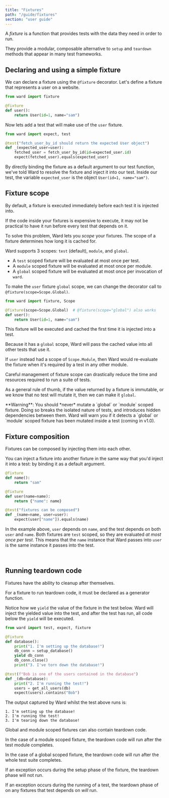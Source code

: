 ```yaml
---
title: "Fixtures"
path: "/guide/fixtures"
section: "user guide"
---
```


A *fixture* is a function that provides tests with the data they need in order to run.

They provide a modular, composable alternative to `setup` and `teardown` methods that appear in many test frameworks.

## Declaring and using a simple fixture

We can declare a fixture using the `@fixture` decorator. Let's define a fixture that represents a user on a website.

```python
from ward import fixture

@fixture
def user():
    return User(id=1, name="sam")
```

Now lets add a test that will make use of the `user` fixture.

```python
from ward import expect, test

@test("fetch_user_by_id should return the expected User object")
def _(expected_user=user):
    fetched_user = fetch_user_by_id(id=expected_user.id)
    expect(fetched_user).equals(expected_user)
```

By directly binding the fixture as a default argument to our test function, we've told Ward to resolve the
fixture and inject it into our test. Inside our test, the variable `expected_user` is the object `User(id=1, name="sam")`.

## Fixture scope

By default, a fixture is executed immediately before each test it is injected into.

If the code inside your fixtures is expensive to execute, it may not be practical to have it run before every test that depends on it.

To solve this problem, Ward lets you *scope* your fixtures. The scope of a fixture determines how long it is cached for.

Ward supports 3 scopes: `test` (default), `module`, and `global`.

* A `test` scoped fixture will be evaluated at most once per test.
* A `module` scoped fixture will be evaluated at most once per module.
* A `global` scoped fixture will be evaluated at most once per invocation of `ward`.

To make the `user` fixture `global` scope, we can change the decorator call to `@fixture(scope=Scope.Global)`.

```python
from ward import fixture, Scope

@fixture(scope=Scope.Global)  # @fixture(scope="global") also works
def user():
    return User(id=1, name="sam")
```

This fixture will be executed and cached the first time it is injected into a test.

Because it has a `global` scope, Ward will pass the cached value into all other tests that use it.

If `user` instead had a scope of `Scope.Module`, then Ward would re-evaluate the fixture when it's required by a test in any other module.

Careful management of fixture scope can drastically reduce the time and resources required to run a suite of tests.

As a general rule of thumb, if the value returned by a fixture is immutable, or we know that no test will mutate it, then we can make it `global`. 

<Warning>
**Warning**: You should *never* mutate a `global` or `module` scoped fixture. Doing so breaks
the isolated nature of tests, and introduces hidden dependencies between them.
Ward will warn you if it detects a `global` or `module` scoped fixture has been mutated inside a test (coming in v1.0).
</Warning>

<br/>

## Fixture composition

Fixtures can be composed by injecting them into each other.

You can inject a fixture into another fixture in the same way that you'd inject it into a test:
by binding it as a default argument.

```python
@fixture
def name():
    return "sam"

@fixture
def user(name=name):
    return {"name": name}

@test("fixtures can be composed")
def _(name=name, user=user):
    expect(user["name"]).equals(name)
```

In the example above, `user` depends on `name`, and the test depends on both `user` and `name`. 
Both fixtures are `test` scoped, so they are evaluated *at most once per test*.
This means that the `name` instance that Ward passes into `user` is the same instance it passes into the test.

<TestOutputLine marker="PASS" moduleName="test_composition" lineNumber="14" description="fixtures can be composed"/>

<br/>

## Running teardown code

Fixtures have the ability to cleanup after themselves.

For a fixture to run teardown code, it must be declared as a generator function.

Notice how we `yield` the value of the fixture in the test below. Ward will inject the yielded value into the 
test, and after the test has run, all code below the `yield` will be executed.

```python
from ward import test, expect, fixture

@fixture
def database():
    print("1. I'm setting up the database!")
    db_conn = setup_database()
    yield db_conn
    db_conn.close()
    print("3. I've torn down the database!")

@test(f"Bob is one of the users contained in the database")
def _(db=database):
    print("2. I'm running the test!")
    users = get_all_users(db)
    expect(users).contains("Bob")
```

The output captured by Ward whilst the test above runs is:

```text
1. I'm setting up the database!
2. I'm running the test!
3. I'm tearing down the database!
```

Global and module scoped fixtures can also contain teardown code.

In the case of a module scoped fixture, the teardown code will run after the test module completes.

In the case of a global scoped fixture, the teardown code will run after the whole test suite completes.

If an exception occurs during the setup phase of the fixture, the teardown phase will not run.

If an exception occurs during the running of a test, the teardown phase of on any fixtures that test depends on *will* run.
